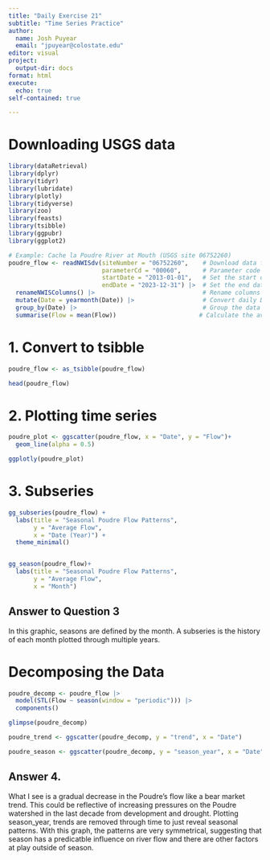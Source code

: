 ```yaml
---
title: "Daily Exercise 21"
subtitle: "Time Series Practice"
author:
  name: Josh Puyear
  email: "jpuyear@colostate.edu"
editor: visual
project:
  output-dir: docs
format: html
execute: 
  echo: true
self-contained: true

---
```


# Downloading USGS data

```r
library(dataRetrieval)
library(dplyr)
library(tidyr)
library(lubridate)
library(plotly)
library(tidyverse)
library(zoo)
library(feasts)
library(tsibble)
library(ggpubr)
library(ggplot2)

# Example: Cache la Poudre River at Mouth (USGS site 06752260)
poudre_flow <- readNWISdv(siteNumber = "06752260",    # Download data from USGS for site 06752260
                          parameterCd = "00060",      # Parameter code 00060 = discharge in cfs)
                          startDate = "2013-01-01",   # Set the start date
                          endDate = "2023-12-31") |>  # Set the end date
  renameNWISColumns() |>                              # Rename columns to standard names (e.g., "Flow", "Date")
  mutate(Date = yearmonth(Date)) |>                   # Convert daily Date values into a year-month format (e.g., "2023 Jan")
  group_by(Date) |>                                   # Group the data by the new monthly Date
  summarise(Flow = mean(Flow))                       # Calculate the average daily flow for each month

```


# 1. Convert to tsibble
```r
poudre_flow <- as_tsibble(poudre_flow)

head(poudre_flow)
```

# 2. Plotting time series
```r
poudre_plot <- ggscatter(poudre_flow, x = "Date", y = "Flow")+
  geom_line(alpha = 0.5)

ggplotly(poudre_plot)

```

# 3. Subseries
```r
gg_subseries(poudre_flow) +
  labs(title = "Seasonal Poudre Flow Patterns",
       y = "Average Flow",
       x = "Date (Year)") +
  theme_minimal()


gg_season(poudre_flow)+
  labs(title = "Seasonal Poudre Flow Patterns",
       y = "Average Flow",
       x = "Month")

```
## Answer to Question 3
In this graphic, seasons are defined by the month. A subseries is the history of each month plotted through multiple years.

# Decomposing the Data
```r
poudre_decomp <- poudre_flow |>
  model(STL(Flow ~ season(window = "periodic"))) |>
  components()

glimpse(poudre_decomp)

poudre_trend <- ggscatter(poudre_decomp, y = "trend", x = "Date")

poudre_season <- ggscatter(poudre_decomp, y = "season_year", x = "Date")

```
## Answer 4.
What I see is a gradual decrease in the Poudre's flow like a bear market trend. This could be reflective of increasing pressures on the Poudre watershed in the last decade from development and drought. Plotting season_year, trends are removed through time to just reveal seasonal patterns. With this graph, the patterns are very symmetrical, suggesting that season has a predicatble influence on river flow and there are other factors at play outside of season.


